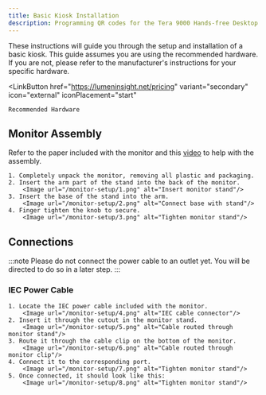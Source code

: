 ```yaml
---
title: Basic Kiosk Installation
description: Programming QR codes for the Tera 9000 Hands-free Desktop Barcode Scanner
---
```



These instructions will guide you through the setup and installation of a basic kiosk.  This guide assumes you are using the recommended hardware.  If you are not, please refer to the manufacturer's instructions for your specific hardware.

<LinkButton
    href="https://lumeninsight.net/pricing"
    variant="secondary"
    icon="external"
    iconPlacement="start"
>
    Recommended Hardware
</LinkButton>



## Monitor Assembly
Refer to the paper included with the monitor and this [video](https://www.dell.com/support/contents/en-ly/videos/videoplayer/how-to-unbox-and-setup-dell-p2424ht-monitor/6331334326112) to help with the assembly.

<Steps>

    1. Completely unpack the monitor, removing all plastic and packaging.
    2. Insert the arm part of the stand into the back of the monitor.
        <Image url="/monitor-setup/1.png" alt="Insert monitor stand"/>
    3. Insert the base of the stand into the arm.
        <Image url="/monitor-setup/2.png" alt="Connect base with stand"/>
    4. Finger tighten the knob to secure.
        <Image url="/monitor-setup/3.png" alt="Tighten monitor stand"/>

</Steps>


## Connections
:::note
Please do not connect the power cable to an outlet yet.  You will be directed to do so in a later step.
:::

### IEC Power Cable

<Steps>

    1. Locate the IEC power cable included with the monitor.
        <Image url="/monitor-setup/4.png" alt="IEC cable connector"/>
    2. Insert it through the cutout in the monitor stand.
        <Image url="/monitor-setup/5.png" alt="Cable routed through monitor stand"/>
    3. Route it through the cable clip on the bottom of the monitor.
        <Image url="/monitor-setup/6.png" alt="Cable routed through monitor clip"/>
    4. Connect it to the corresponding port.
        <Image url="/monitor-setup/7.png" alt="Tighten monitor stand"/>
    5. Once connected, it should look like this:
        <Image url="/monitor-setup/8.png" alt="Tighten monitor stand"/>

</Steps>